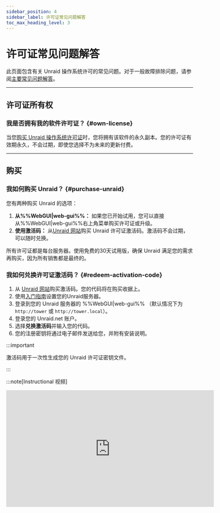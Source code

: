 ```yaml
---
sidebar_position: 4
sidebar_label: 许可证常见问题解答
toc_max_heading_level: 3
---
```


# 许可证常见问题解答

此页面包含有关 Unraid 操作系统许可的常见问题。对于一般故障排除问题，请参阅[主要常见问题解答](faq.mdx)。

---

## 许可证所有权

### 我是否拥有我的软件许可证？ {#own-license}

当您[购买 Unraid 操作系统许可证](https://unraid.net/pricing)时，您将拥有该软件的永久副本。您的许可证有效期永久，不会过期，即使您选择不为未来的更新付费。

---

## 购买

### 我如何购买 Unraid？ {#purchase-unraid}

您有两种购买 Unraid 的选项：

1. **从%%WebGUI|web-gui%%：** 如果您已开始试用，您可以直接从%%WebGUI|web-gui%%右上角菜单购买许可证或升级。
2. **使用激活码：** 从[Unraid 网站](https://unraid.net/pricing)购买 Unraid 许可证激活码。激活码不会过期，可以随时兑换。

所有许可证都是每台服务器。使用免费的30天试用版，确保 Unraid 满足您的需求再购买，因为所有销售都是最终的。

### 我如何兑换许可证激活码？ {#redeem-activation-code}

1. 从 [Unraid 网站](https://unraid.net/pricing)购买激活码。您的代码将在购买收据上。
2. 使用[入门指南](../getting-started/set-up-unraid/create-your-bootable-media.mdx)设置您的Unraid服务器。
3. 登录到您的 Unraid 服务器的 %%WebGUI|web-gui%% （默认情况下为 `http://tower` 或 `http://tower.local`）。
4. 登录您的 Unraid.net 账户。
5. 选择**兑换激活码**并输入您的代码。
6. 您的注册密钥将通过电子邮件发送给您，并附有安装说明。

:::important

激活码用于一次性生成您的 Unraid 许可证密钥文件。

:::

:::note[Instructional 视频]

<div style={{ display: "flex", justifyContent: "center", margin: "20px 0" }}>
  <iframe title="Loom walkthrough: Unraid licensing FAQ" width="560" height="315" src="https://www.loom.com/embed/3ceb40440240474aaa80a0b7e3e69cb2" frameBorder="0" webkitAllowFullScreen mozAllowFullScreen allowFullScreen allow="autoplay; fullscreen" />
</div>

:::

### 我是一个转售商/OEM，需要代表我的客户购买许可证。我该怎么办？ {#oem-purchase}

您可以通过%%WebGUI|web-gui%%或从[Unraid网站](https://unraid.net/pricing)获取激活码来购买许可证。

在结账时，选择“OEM”选项并输入您的购买详细信息，包括客户的姓名和电子邮件地址。许可证密钥将以客户名义颁发并直接发送给他们。结帐后，您还将找到发票下载链接。

对于批量OEM/转售定价（10个或更多许可证），请[联系Unraid](https://unraid.net/contact)获取特价。

---

## 许可证管理

### 我如何升级我的 Unraid 许可证？ {#upgrade-license}

您可以随时从%%WebGUI|web-gui%% (***工具→注册***)或[通过账户门户](https://account.unraid.net/keys) (点击\*\*•••更多**并选择**升级密钥\*\*)升级您的许可证。

<div style={{ display: "flex", justifyContent: "center", margin: "20px 0" }}>
  | 升级路径    | 一次性升级费用 | 新设备限制¹     |
  | ------- | ------- | ---------- |
  | 入门版→无限版 | $69 美元  | 无限²        |
  | 入门版→终身版 | $209 美元 | 无限²        |
  | 无限版→终身版 | $149 美元 | 无限²        |
  | 基础版→无限版 | $49 美元  | 无限²        |
  | 高级版→无限版 | $19 美元  | 无限²        |
  | 基础版→高级版 | $89 美元  | 最多支持12个设备¹ |
  | 基础版→专业版 | $139 美元 | 最多支持30个设备¹ |
  | 高级版→专业版 | $109 美元 | 最多支持30个设备¹ |
</div>

**年度延长费用**（仅限入门版和无限版）：$36 美元

<sup>1</sup> 附加存储设备是指在启动 %%array|array%% 前您可以连接的总驱动器数量（不包括 USB 闪存启动设备）。\
<sup>2</sup>“无限制”表示您不受许可证限制，但受硬件和操作系统约束。其他存储设备可用于 %%VMs|vm%%、未分配设备或其他 Unraid 功能。\*

### 如何手动将我的许可证密钥文件安装到USB闪存设备？{#manual-keyfile-install}

#### 手动（离线）方法

1. 确保您有USB驱动器的最新备份。使用[Unraid Connect](../../unraid-connect/overview-and-setup.mdx) (推荐)或本地备份选项在***主→闪存→闪存备份***。
2. 关闭您的 Unraid 服务器并移除 USB 闪存设备。
3. 将USB闪存设备插入另一台计算机。
4. 打开 USB 驱动器，将您的 `.key` 文件复制到 `/config` 文件夹中。
   *确保这是唯一的 `.key` 文件——删除其他文件。*
5. 安全弹出USB闪存设备，重新插入您的服务器并重新启动。

#### 网络（在线）方法

1. 如果您的服务器正在运行并且网络中显示闪存共享，请在**网络**下导航到闪存共享。
2. 拖放注册密钥文件到`config`目录。
3. 在 %%WebGUI|web-gui%% 中，先**停止** %%array|array%% ，再**启动** %%array|array%% 以应用新的密钥。

### 我如何确定我的注册类型？{#registration-type}

导航至 ***Tools → Registration*** 在 %%WebGUI|web-gui%%。在这里，您可以找到您的当前许可证类型和注册详情。

---

## 许可证类型和功能

### Unraid OS是订阅制的吗？{#subscription}

不，Unraid 操作系统是**永久许可证**：

- **Starter** 和 **Unleashed** 包含一年更新，之后您可以支付36美元的年度延长费用（可选）。
- **Lifetime** 包括产品生命周期内的更新。
- 如果您选择不支付延长费用，您将无限期保留现有版本；您将无法收到新的重大更新。

即使您停止支付更新费用，您仍然拥有您的许可证。

### 如果我不延长我的Starter或Unleashed许可证，会怎样？{#no-extension}

- 您保留许可证并可以无限期使用您当前版本的 Unraid OS。
- 您将不会收到新的功能更新或主要版本升级。
- 您仍然有资格在同一小版本中（例如，如果您的许可证在7.1.0到期，则7.1.x）获得补丁和安全更新。
- 一旦发布新的小版本（例如7.2.0），只有安全补丁会提供给之前的小版本。
- 当一个版本达到生命周期结束（EOL）时，不再提供任何更新。
- 您可以随时支付延长费用，以重新获得最新更新的访问权限。

### 关于预发布(Beta/RC版本)会发生什么？{#pre-release-policy}

- 预发布（测试版和候选发布版）是用于测试的版本，可能包含错误。
- 仅在非生产系统上安装预发布版本。
- 当稳定版发布时，对预发布版的支持将结束。
- 您的许可证必须在稳定版本的发行日期有资格用于OS更新，以接收稳定版本。
- 如果您的许可证在稳定版发布之前到期，您必须延长您的许可证以进行升级或回滚到受支持的稳定版本。
- 即使过期，您的许可证仍然有效；您只需一个活跃的许可证即可获取新更新。

### “无限”对连接存储设备意味着什么？{#unlimited-storage}

“无限制”指根据您许可证级别可连接到 Unraid 服务器的最大存储设备数量。

以下是当前的限制：

<div style={{ display: "flex", justifyContent: "center", margin: "20px 0" }}>
  | 许可级别 | %%Parity\|parity%%-Protected %%Array\|array%% | 命名池   | 每个池的设备 | 总存储设备 |
  | ---- | --------------------------------------------- | ----- | ------ | ----- |
  | 标准版  | 最多6个                                          | 1     | 最多6个   | 6     |
  | 无拘版  | 最多 30 个（28 数据 + 2 %%parity\|parity%%）         | 最多35个 | 最多60个  | 无限制\* |
  | 终身版  | 最多 30 个（28 数据 + 2 %%parity\|parity%%）         | 最多35个 | 最多60个  | 无限制\* |
</div>

\* *“无限制”表示您不受许可证限制，但受硬件和操作系统约束。其他存储设备可用于虚拟机、未分配设备或其他 Unraid 功能。*

---

## 故障排除

### 如果我的USB闪存设备出现故障，我需要重新购买许可证吗？{#usb-failure-license}

不，如果您的USB闪存设备出现故障，您不需要重新购买许可证。

要转移您的许可：

1. 准备一个新的高质量[USB闪存设备](../getting-started/set-up-unraid/create-your-bootable-media.mdx)。
2. 使用 USB Flash Creator 或手动方法在新设备上安装 Unraid OS。
3. 使用新闪存设备启动您的服务器。
4. 前往***工具→注册***选项在%%WebGUI|web-gui%%中。
5. 点击**替换密钥**并按照提示将许可证转移到新设备。

The first transfer can be done at any time, while subsequent transfers are allowed once every 12 months using the automated system. If you need to transfer your license again before the 12-month period, contact Unraid support with your old and new USB %%GUID|guid%%s for manual assistance.

:::tip

定期使用[Unraid Connect](../../unraid-connect/overview-and-setup.mdx)备份您的USB设备，以简化恢复过程，避免数据丢失。

:::

### 如果我注册我的闪存设备时出现错误：“####-####-####-#############”已注册到其他用户，我应该怎么办？{#guid-error}

This error indicates that your USB flash device does not have a unique hardware ID (%%GUID|guid%%), which prevents it from being registered with the Unraid OS. To resolve this issue, use a different USB flash drive. Brands known for having unique %%GUID|guid%%s include Lexar, Samsung, Kingston, and PNY.

---

## 试用许可证

### How do Unraid trials work? {#trial-license}

- 试用许可证有效期为 30 天，并提供完整的 Unraid 功能，无存储设备限制。
- 您需要一个优质的 USB 闪存驱动器和 Unraid USB Creator 工具。
- 请参阅[入门指南](../getting-started/set-up-unraid/create-your-bootable-media.mdx)以获取服务器设置说明。
- 试用许可证在启动时需要互联网连接进行初次验证。
- 如果您需要更多时间评估 Unraid，您可以将试用期延长 15 天。您可以执行此操作两次，最长可达 60 天（详情如下）。

### How do I extend my trial? {#extend-trial}

Unraid trial registration keys last for 30 days and can be extended twice for 14 additional days each time. After two trial extensions, no additional extensions can be granted. To request an extension, you must stop the array, navigate to the **Tools > Registration** page, and click "Request Extension."

If the two additional extensions were not used and this option does not appear for you, or if it's not working for any reason, please send us the flash drive GUID from **Tools > Registration** to [contact@unraid.net](mailto:contact@unraid.net) or via our support portal at [support.unraid.net](https://support.unraid.net/support/home) and we will be happy to assist.

### 我可以将试用密钥转移到新的闪存设备吗？{#trial-key-transfer}

不，试用注册仅在原始 USB 闪存设备上有效。 如果您想购买许可证，您可以将配置文件转移到新的闪存设备，然后购买注册密钥；然而，试用版不能在新设备上继续。
